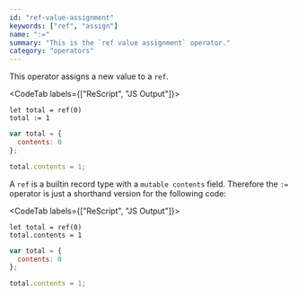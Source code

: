 ```yaml
---
id: "ref-value-assignment"
keywords: ["ref", "assign"]
name: ":="
summary: "This is the `ref value assignment` operator."
category: "operators"
---
```


This operator assigns a new value to a `ref`.

<CodeTab labels={["ReScript", "JS Output"]}>

```res
let total = ref(0)
total := 1
```

```js
var total = {
  contents: 0
};

total.contents = 1;
```

</CodeTab>

A `ref` is a builtin record type with a `mutable contents` field. Therefore the `:=` operator is just a shorthand version for the following code:

<CodeTab labels={["ReScript", "JS Output"]}>

```res
let total = ref(0)
total.contents = 1
```

```js
var total = {
  contents: 0
};

total.contents = 1;
```

</CodeTab>
